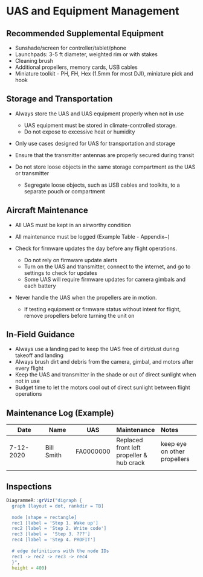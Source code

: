 # UAS and Equipment Management {-}

## Recommended Supplemental Equipment {-}

- Sunshade/screen for controller/tablet/phone
- Launchpads: 3-5 ft diameter, weighted rim or with stakes
- Cleaning brush
- Additional propellers, memory cards, USB cables
- Miniature toolkit - PH, FH, Hex (1.5mm for most DJI), miniature pick and hook


## Storage and Transportation {-}

- Always store the UAS and UAS equipment properly when not in use

    - UAS equipment must be stored in climate-controlled storage.
    - Do not expose to excessive heat or humidity

- Only use cases designed for UAS for transportation and storage
- Ensure that the transmitter antennas are properly secured during transit 
- Do not store loose objects in the same storage compartment as the UAS or transmitter

     - Segregate loose objects, such as USB cables and toolkits, to a separate pouch or compartment

## Aircraft Maintenance {-}

- All UAS must be kept in an airworthy condition
- All maintenance must be logged (Example Table - Appendix~\ref{ap:maintenance_log})
- Check for firmware updates the day before any flight operations.

    - Do not rely on firmware update alerts
    - Turn on the UAS and transmitter, connect to the internet, and go to settings to check for updates
    - Some UAS will require firmware updates for camera gimbals and each battery

- Never handle the UAS when the propellers are in motion. 

    - If testing equipment or firmware status without intent for flight, remove propellers before turning the unit on


## In-Field Guidance {-}

- Always use a landing pad to keep the UAS free of dirt/dust during takeoff and landing
- Always brush dirt and debris from the camera, gimbal, and motors after every flight
- Keep the UAS and transmitter in the shade or out of direct sunlight when not in use
- Budget time to let the motors cool out of direct sunlight between flight operations



## Maintenance Log (Example) {-}

|	Date  | Name | UAS | Maintenance | Notes  | 
| ----- | ---- | ---- | :---- | :---- |
|	7-12-2020  | Bill Smith | FA0000000 | Replaced front left propeller \& hub crack | keep eye on other propellers | 
|       |      |      |             |       |

## Inspections {-}

```r
DiagrammeR::grViz("digraph {
  graph [layout = dot, rankdir = TB]
  
  node [shape = rectangle]        
  rec1 [label = 'Step 1. Wake up']
  rec2 [label = 'Step 2. Write code']
  rec3 [label =  'Step 3. ???']
  rec4 [label = 'Step 4. PROFIT']
  
  # edge definitions with the node IDs
  rec1 -> rec2 -> rec3 -> rec4
  }",
  height = 400)
```
